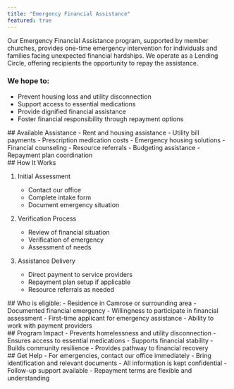 ```yaml
---
title: "Emergency Financial Assistance"
featured: true
---
```



<Section type="full">
Our Emergency Financial Assistance program, supported by member churches, provides one-time emergency intervention for individuals and families facing unexpected financial hardships. We operate as a Lending Circle, offering recipients the opportunity to repay the assistance.

### We hope to:
- Prevent housing loss and utility disconnection
- Support access to essential medications
- Provide dignified financial assistance
- Foster financial responsibility through repayment options
</Section>

<Section type="services">
## Available Assistance

<ServiceCard title="Emergency Financial Support">
- Rent and housing assistance
- Utility bill payments
- Prescription medication costs
- Emergency housing solutions
</ServiceCard>

<ServiceCard title="Support Services">
- Financial counseling
- Resource referrals
- Budgeting assistance
- Repayment plan coordination
</ServiceCard>
</Section>

<Section type="grid">
  ## How It Works

1. Initial Assessment

   - Contact our office
   - Complete intake form
   - Document emergency situation

2. Verification Process

   - Review of financial situation
   - Verification of emergency
   - Assessment of needs

3. Assistance Delivery
   - Direct payment to service providers
   - Repayment plan setup if applicable
   - Resource referrals as needed
</Section>

<Section type="full">
## Who is eligible:
- Residence in Camrose or surrounding area
- Documented financial emergency
- Willingness to participate in financial assessment
- First-time applicant for emergency assistance
- Ability to work with payment providers
</Section>

<Section type="bordered">
## Program Impact
- Prevents homelessness and utility disconnection
- Ensures access to essential medications
- Supports financial stability
- Builds community resilience
- Provides pathway to financial recovery
</Section>

<Section type="full">
## Get Help
- For emergencies, contact our office immediately
- Bring identification and relevant documents
- All information is kept confidential
- Follow-up support available
- Repayment terms are flexible and understanding
</Section>

